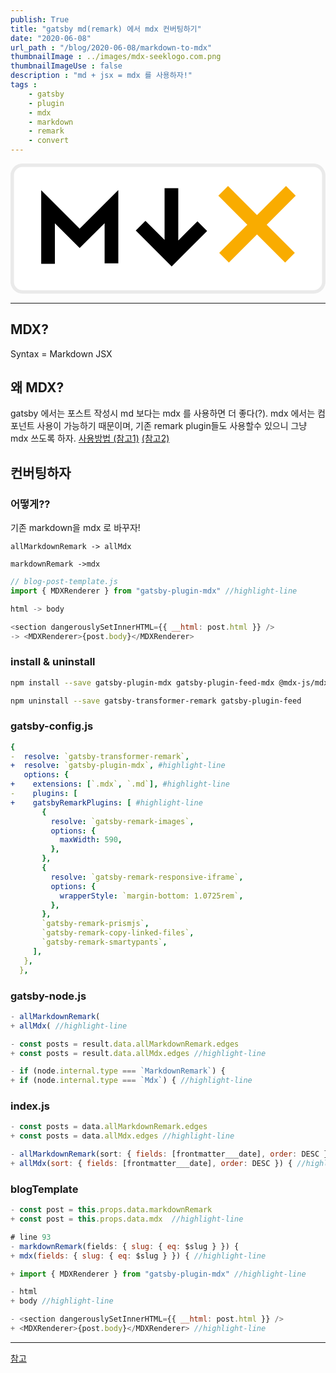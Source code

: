 ```yaml
---
publish: True
title: "gatsby md(remark) 에서 mdx 컨버팅하기"
date: "2020-06-08"
url_path : "/blog/2020-06-08/markdown-to-mdx"
thumbnailImage : ../images/mdx-seeklogo.com.png
thumbnailImageUse : false
description : "md + jsx = mdx 를 사용하자!"
tags : 
    - gatsby
    - plugin
    - mdx
    - markdown
    - remark
    - convert 
---
```


<svg width="100%" height="100%" viewBox="0 0 512 212" version="1.1" xmlns="http://www.w3.org/2000/svg" preserveAspectRatio="xMidYMid">
    <g>
        <path d="M19.4782609,2.7826087 L492.521739,2.7826087 C501.742493,2.7826087 509.217391,10.2575068 509.217391,19.4782609 L509.217391,192 C509.217391,201.220754 501.742493,208.695652 492.521739,208.695652 L19.4782609,208.695652 C10.2575068,208.695652 2.7826087,201.220754 2.7826087,192 L2.7826087,19.4782609 C2.7826087,10.2575068 10.2575068,2.7826087 19.4782609,2.7826087 Z" fill="#FFFFFF"></path>
        <path d="M19.4782609,0 L492.521739,0 C503.279286,0 512,8.72071444 512,19.4782609 L512,192 C512,202.757546 503.279286,211.478261 492.521739,211.478261 L19.4782609,211.478261 C8.72071444,211.478261 0,202.757546 0,192 L0,19.4782609 C0,8.72071444 8.72071444,0 19.4782609,0 Z M19.4782609,5.56521739 C11.7942991,5.56521739 5.56521739,11.7942991 5.56521739,19.4782609 L5.56521739,192 C5.56521739,199.683962 11.7942991,205.913043 19.4782609,205.913043 L492.521739,205.913043 C500.205701,205.913043 506.434783,199.683962 506.434783,192 L506.434783,19.4782609 C506.434783,11.7942991 500.205701,5.56521739 492.521739,5.56521739 L19.4782609,5.56521739 Z" fill="#EAEAEA"></path>
        <polygon fill="#000000" points="272.695652 40.2031304 272.694464 125.098667 303.878525 93.920837 319.61875 109.662235 261.97675 167.299939 203.607855 108.931044 219.348667 93.1902318 250.433594 124.275014 250.434783 40.2031304"></polygon>
        <polygon fill="#000000" points="72.1623188 162.979246 72.1623188 97.2318069 112.416825 137.489219 152.976696 96.9322596 152.976696 162.31513 175.237565 162.31513 175.237565 43.192494 112.417958 106.007592 49.9014493 43.4865699 49.9014493 162.979246"></polygon>
        <polygon fill="#F9AC00" points="447.84683 36.6511988 463.587373 52.3922795 416.437797 99.5394783 462.136706 145.239721 446.396163 160.980801 400.695652 115.281623 354.995141 160.980801 339.254598 145.239721 384.949797 99.5394783 337.803931 52.3922795 353.544474 36.6511988 400.695652 83.7973333"></polygon>
    </g>
</svg>

---

## MDX?
Syntax = Markdown JSX 


## 왜 MDX?
gatsby 에서는 포스트 작성시 md 보다는 mdx 를 사용하면 더 좋다(?). mdx 에서는 컴포넌트 사용이 가능하기 때문이며, 기존 remark plugin들도 사용할수 있으니 그냥 mdx 쓰도록 하자.
[사용방법 (참고1)](https://mdxjs.com/getting-started#hello-world)
[(참고2)](https://www.gatsbyjs.org/docs/mdx/)

## 컨버팅하자

### 어떻게??
기존 markdown을 mdx 로 바꾸자!

`allMarkdownRemark -> allMdx`

`markdownRemark ->mdx `

```js
// blog-post-template.js
import { MDXRenderer } from "gatsby-plugin-mdx" //highlight-line

html -> body 

<section dangerouslySetInnerHTML={{ __html: post.html }} />
-> <MDXRenderer>{post.body}</MDXRenderer> 
```

### install & uninstall

```bash
npm install --save gatsby-plugin-mdx gatsby-plugin-feed-mdx @mdx-js/mdx @mdx-js/react
```
```bash
npm uninstall --save gatsby-transformer-remark gatsby-plugin-feed
```

### gatsby-config.js
```yml
{
-  resolve: `gatsby-transformer-remark`,
+  resolve: `gatsby-plugin-mdx`, #highlight-line
   options: {
+    extensions: [`.mdx`, `.md`], #highlight-line
-    plugins: [
+    gatsbyRemarkPlugins: [ #highlight-line
       {
         resolve: `gatsby-remark-images`,
         options: {
           maxWidth: 590,
         },
       },
       {
         resolve: `gatsby-remark-responsive-iframe`,
         options: {
           wrapperStyle: `margin-bottom: 1.0725rem`,
         },
       },
       `gatsby-remark-prismjs`,
       `gatsby-remark-copy-linked-files`,
       `gatsby-remark-smartypants`,
     ],
   },
  },
```

### gatsby-node.js
```js
- allMarkdownRemark(
+ allMdx( //highlight-line
```
```js
- const posts = result.data.allMarkdownRemark.edges
+ const posts = result.data.allMdx.edges //highlight-line
```

```js
- if (node.internal.type === `MarkdownRemark`) {
+ if (node.internal.type === `Mdx`) { //highlight-line
```

### index.js
```js
- const posts = data.allMarkdownRemark.edges
+ const posts = data.allMdx.edges //highlight-line
```
```js
- allMarkdownRemark(sort: { fields: [frontmatter___date], order: DESC }) {
+ allMdx(sort: { fields: [frontmatter___date], order: DESC }) { //highlight-line
```

### blogTemplate
```js
- const post = this.props.data.markdownRemark
+ const post = this.props.data.mdx  //highlight-line
```
```js
# line 93
- markdownRemark(fields: { slug: { eq: $slug } }) {
+ mdx(fields: { slug: { eq: $slug } }) { //highlight-line
```

```js
+ import { MDXRenderer } from "gatsby-plugin-mdx" //highlight-line
```
```js
- html
+ body //highlight-line
```
```js
- <section dangerouslySetInnerHTML={{ __html: post.html }} />
+ <MDXRenderer>{post.body}</MDXRenderer> //highlight-line
```



---

[참고](https://www.gatsbyjs.org/blog/2019-11-21-how-to-convert-an-existing-gatsby-blog-to-use-mdx/)
